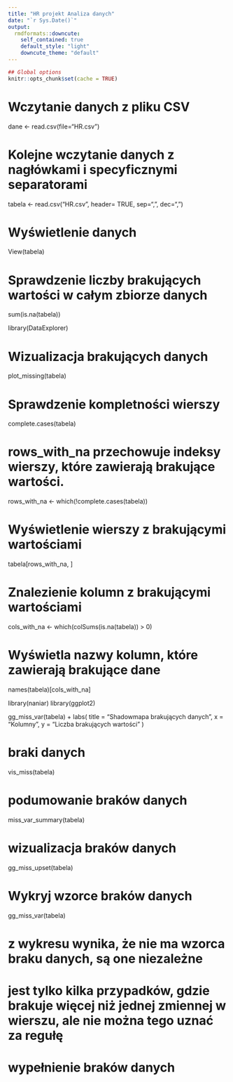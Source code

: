 ```yaml
---
title: "HR projekt Analiza danych"
date: "`r Sys.Date()`"
output:
  rmdformats::downcute:
    self_contained: true
    default_style: "light"
    downcute_theme: "default"
---
```


```r
## Global options
knitr::opts_chunk$set(cache = TRUE)
```

# Wczytanie danych z pliku CSV
dane <- read.csv(file="HR.csv") 

# Kolejne wczytanie danych z nagłówkami i specyficznymi separatorami
tabela <- read.csv("HR.csv", header= TRUE, sep=",", dec=",")

# Wyświetlenie danych
View(tabela)

# Sprawdzenie liczby brakujących wartości w całym zbiorze danych
sum(is.na(tabela)) 

library(DataExplorer)

# Wizualizacja brakujących danych
plot_missing(tabela)

# Sprawdzenie kompletności wierszy
complete.cases(tabela)

# rows_with_na przechowuje indeksy wierszy, które zawierają brakujące wartości.
rows_with_na <- which(!complete.cases(tabela))

# Wyświetlenie wierszy z brakującymi wartościami
tabela[rows_with_na, ]

# Znalezienie kolumn z brakującymi wartościami
cols_with_na <- which(colSums(is.na(tabela)) > 0)

# Wyświetla nazwy kolumn, które zawierają brakujące dane
names(tabela)[cols_with_na]

library(naniar)
library(ggplot2)

gg_miss_var(tabela) +
  labs(
    title = "Shadowmapa brakujących danych",
    x = "Kolumny",
    y = "Liczba brakujących wartości"
  )
 
# braki danych
vis_miss(tabela)
 
# podumowanie braków danych
miss_var_summary(tabela)
 
# wizualizacja braków danych
gg_miss_upset(tabela)
 
# Wykryj wzorce braków danych
gg_miss_var(tabela)

# z wykresu wynika, że nie ma wzorca braku danych, są one niezależne
# jest tylko kilka przypadków, gdzie brakuje więcej niż jednej zmiennej w wierszu, ale nie można tego uznać za regułę

# wypełnienie braków danych


